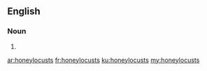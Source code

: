 ==English==

===Noun===
{{head|en|plural}}

# {{plural of|honeylocust|lang=en}}

[[ar:honeylocusts]]
[[fr:honeylocusts]]
[[ku:honeylocusts]]
[[my:honeylocusts]]